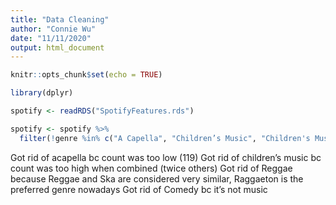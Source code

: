 ```yaml
---
title: "Data Cleaning"
author: "Connie Wu"
date: "11/11/2020"
output: html_document
---
```


```r
knitr::opts_chunk$set(echo = TRUE)
```

```r
library(dplyr)
```

```r
spotify <- readRDS("SpotifyFeatures.rds")

spotify <- spotify %>% 
  filter(!genre %in% c("A Capella", "Children’s Music", "Children's Music", "Comedy", "Reggae")) 
```

Got rid of acapella bc count was too low (119)
Got rid of children's music bc count was too high when combined (twice others)
Got rid of Reggae because Reggae and Ska are considered very similar, Raggaeton is the preferred genre nowadays
Got rid of Comedy bc it's not music